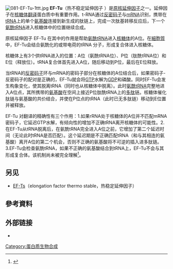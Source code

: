{{NoteTA|G1=LS}}
[[Image:081-EF-Tu-1ttt.jpg|thumb]]
'''EF-Tu'''（热不稳定延伸因子 {{lang-en|'''elongation factor thermo unstable'''}}）是[[原核延伸因子|原核延伸因子]]之一。延伸因子在[[核糖体|核糖体]][[翻译_(遗传学)|翻译]]蛋白质中有重要作用。t-RNA通过[[反密码子|反密码子]]与[[mRNA|mRNA]]识别，携带在[[tRNA|tRNA]]上的单个[[氨基酸|氨基酸]]连接到新生成的肽链上，完成一次肽基转移反应后，下一个[[氨酰tRNA|氨酰tRNA]]进入核糖体中的位置继续合成。

原核延伸因子 EF-Tu 在其中的作用是帮助[[氨酰tRNA|氨酰tRNA]]进入[[核糖体|核糖体]]的A位。在[[細胞質|細胞質]]中，EF-Tu会结合氨酰化的或带电荷的tRNA 分子，形成复合体进入核糖体。

核糖体上有3个供tRNA进入的位置：A位（氨酰tRNA位）、P位（肽酰tRNA位）和E位（释放位）。tRNA复合体首先进入A位，随后移动到P位，最后在E位释放。 

当tRNA的[[反密码子|反密码子]]环与mRNA的密码子部分在核糖体的A位结合后，如果密码子-反密码子的配对是正确的，EF-Tu就会将[[三磷酸鸟苷|GTP]]水解为[[二磷酸鸟苷|GDP]]和磷酸。同时EF-Tu会发生构象变化，使其脱离tRNA（同时也从核糖体中脱离）。此时[[氨酰tRNA|氨酰tRNA]]完整地进入A位点，其所携带的[[氨基酸|氨基酸]]在空间上接近P位肽酰tRNA上的[[多肽|多肽]]链。核糖体催化肽链与氨基酸的共价结合，并使在P位点的tRNA（此时已无多肽链）移动到E位置并被释放。 

EF-Tu 对翻译的精确性有三个作用：1.如果rRNA处于核糖体的A位并不匹配mRNA密码子，它延迟GTP水解，有倾向性的增加不正确tRNA离开核糖体的可能性。2.在EF-Tu从tRNA脱离后，在氨酰tRNA完全进入A位之前，它增加了第二个延迟时间（无论此时tRNA是否匹配）。这个延迟期是不正确匹配tRNA（和与其相连的氨基酸）离开A位的第二个机会，否则不正确的氨基酸将不可逆的插入进多肽链。3.EF-Tu会检查氨酰tRNA，如果不正确的氨基酸结合到tRNA上，EF-Tu不会与其形成复合体。该机制尚未被完全理解<ref>{{Cite web|url=https://en.wikibooks.org/wiki/Principles_of_Biochemistry/Cell_Metabolism_III:_Synthesis_of_protein|title=Principles of Biochemistry/Cell Metabolism III: Synthesis of protein - Wikibooks, open books for an open world|accessdate=2017-10-12|work=en.wikibooks.org|language=en|archive-date=2017-10-12|archive-url=https://web.archive.org/web/20171012145952/https://en.wikibooks.org/wiki/Principles_of_Biochemistry/Cell_Metabolism_III:_Synthesis_of_protein|dead-url=no}}</ref>。

==另见==
* [[EF-Ts|EF-Ts]]（elongation factor thermo stable，热稳定延伸因子）

== 參考資料 ==
{{reflist}}

==外部链接==
* {{MeshName|Peptide+Elongation+Factor+Tu}}

{{GeneticTranslation}}
{{酸酐水解酶类}}
{{protein-stub}}
[[Category:蛋白质生物合成|Category:蛋白质生物合成]]